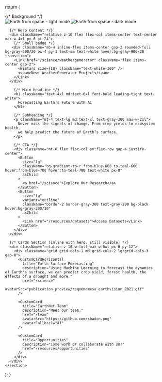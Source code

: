 
  return (
    <section className="relative w-full min-h-screen flex flex-col items-center justify-between overflow-hidden">
      {/* Background */}
      <div className="absolute inset-0 z-0 select-none">
        <Image
          alt="Earth from space - light mode"
          className="z-0 w-full h-full object-cover block dark:hidden pointer-events-none"
          src="/place_holder.jpg"
          fill
          quality={100}
          priority
        />
        <Image
          alt="Earth from space - dark mode"
          className="z-0 w-full h-full object-cover hidden dark:block pointer-events-none"
          src="/place_holder_white.jpg"
          fill
          quality={100}
          priority
        />
        <div className="absolute inset-0 bg-gradient-to-t from-black via-black/70 to-transparent" />
      </div>

      {/* Hero Content */}
      <div className="relative z-10 flex flex-col items-center text-center max-w-4xl px-6 pt-24">
        {/* Small badge */}
       <div className="mb-4 inline-flex items-center gap-2 rounded-full bg-gray-600/20 px-4 py-1 text-sm text-white hover:bg-gray-900/30 transition">
        <Link href="/science/weathergenerator" className="flex items-center gap-2">
          <WiStars size={18} className="text-white-300" />
          <span>New: WeatherGenerator Project</span>
        </Link>
      </div>

        {/* Main headline */}
        <h1 className="text-4xl md:text-6xl font-bold leading-tight text-white">
          Forecasting Earth’s Future with AI
        </h1>

        {/* Subheading */}
        <p className="mt-4 text-lg md:text-xl text-gray-300 max-w-2xl">
          Never miss the signals of change. From crop yields to ecosystem health,
          we help predict the future of Earth’s surface.
        </p>

        {/* CTA */}
        <div className="mt-8 flex flex-col sm:flex-row gap-4 justify-center">
          <Button
            size="lg"
            className="bg-gradient-to-r from-blue-600 to-teal-600 hover:from-blue-700 hover:to-teal-700 text-white px-8"
            asChild
          >
            <a href="/science">Explore Our Research</a>
          </Button>
          <Button
            size="lg"
            variant="outline"
            className="border-2 border-gray-300 text-gray-200 bg-black hover:bg-gray-200/10"
            asChild
          >
            <Link href="/resources/datasets">Access Datasets</Link>
          </Button>
        </div>
      </div>

      {/* Cards Section (inline with hero, still visible) */}
      <div className="relative z-10 w-full max-w-6xl px-6 py-12">
        <div className="grid grid-cols-1 md:grid-cols-2 lg:grid-cols-3 gap-8">
          <CustomCardHorizontal
            title="Earth Surface Forecasting"
            description="Using Machine Learning to forecast the dynamics of Earth's surface, we can predict crop yield, forest health, the effects of a drought and more."
            href="/science"
            avatarSrc="publication_preview/requenamesa_earthvision_2021.gif"
          />

          <CustomCard
            title="EarthNet Team"
            description="Meet our team."
            href="/team"
            avatarSrc="https://github.com/shadcn.png"
            avatarFallback="AI"
          />

          <CustomCard
            title="Opportunities"
            description="Come work or collaborate with us!"
            href="/resources/opportunities"
          />
        </div>
      </div>
    </section>
  );
}
